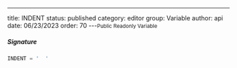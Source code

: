 ---
title: INDENT
status: published
category: editor
group: Variable
author: api
date: 06/23/2023
order: 70
---<Small>Public Readonly Variable</Small>




##### Signature


```ts
INDENT = '  '
```

